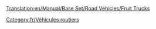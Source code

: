 [[Translation:en/Manual/Base Set/Road Vehicles/Fruit Trucks]]

{{fr/Vehicule routier|nom      = Camion de fruits Balogh
  |img      = Balogh_Fruit_Truck.png
  |prix     = 4 838£ (9 676$)
  |vitesse  = 48 km/h (30 mph)
  |annualite= 421£ (842$)
  |design   = 1935
  |vie      = 15
  |capacite = 18 tonnes de fruits
}}
{{fr/Vehicule routier|nom      = Camion de fruits Uhl
  |img      = Uhl_Fruit_Truck.png
  |prix     = 6 068£ (12 136$)
  |Vitesse  = 88 km/h (55 mph)
  |annualite= 787£ (1 574$)
  |design   = 1978
  |vie      = 15
  |capacite = 20 tonnes de fruits
}}
{{fr/Vehicule routier|nom      = Camion de fruits Kelling
  |img      = Kelling_Fruit_Truck.png
  |prix     = 6 478£ (12 956$)
  |vitesse  = 112 km/h (70 mph)
  |annualite= 1 125£ (2 250$)
  |design   = 2012
  |vie      = 15
  |capacite = 23 tonnes de fruits
}}

[[Category:fr/Véhicules routiers]]